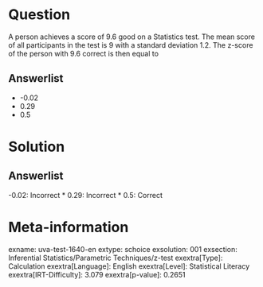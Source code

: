 Question
========

A person achieves a score of 9.6 good on a Statistics test. The mean score of all participants in the test is 9 with a standard deviation 1.2. The z-score of the person with 9.6 correct is then equal to

Answerlist
----------

* -0.02
* 0.29
* 0.5

Solution
========

Answerlist
----------

-0.02: Incorrect
* 0.29: Incorrect
* 0.5: Correct

Meta-information
================
exname: uva-test-1640-en
extype: schoice
exsolution: 001
exsection: Inferential Statistics/Parametric Techniques/z-test
exextra[Type]: Calculation
exextra[Language]: English
exextra[Level]: Statistical Literacy
exextra[IRT-Difficulty]: 3.079
exextra[p-value]: 0.2651
